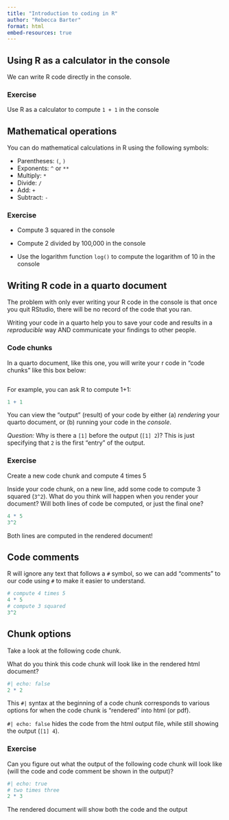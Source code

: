 ```yaml
---
title: "Introduction to coding in R"
author: "Rebecca Barter"
format: html
embed-resources: true
---
```



## Using R as a calculator in the console

We can write R code directly in the console. 


### Exercise 

Use R as a calculator to compute `1 + 1` in the console







## Mathematical operations

You can do mathematical calculations in R using the following symbols:

* Parentheses: `(`, `)`
* Exponents: `^` or `**`
* Multiply: `*`
* Divide: `/`
* Add: `+`
* Subtract: `-`




### Exercise

- Compute 3 squared in the console

- Compute 2 divided by 100,000 in the console

- Use the logarithm function `log()` to compute the logarithm of 10 in the console










## Writing R code in a quarto document



The problem with only ever writing your R code in the console is that once you quit RStudio, there will be no record of the code that you ran.

Writing your code in a quarto help you to save your code and results in a *reproducible* way AND communicate your findings to other people.








### Code chunks


In a quarto document, like this one, you will write your r code in "code chunks" like this box below:

```r

```

For example, you can ask R to compute 1+1:

```r
1 + 1
```

You can view the "output" (result) of your code by either (a) *rendering* your quarto document, or (b) running your code in the *console*.


*Question:* Why is there a `[1]` before the output (`[1] 2`)? This is just specifying that `2` is the first "entry" of the output.



### Exercise

Create a new code chunk and compute 4 times 5

Inside your code chunk, on a new line, add some code to compute 3 squared (`3^2`). What do you think will happen when you render your document? Will both lines of code be computed, or just the final one?


```r
4 * 5
3^2
```

Both lines are computed in the rendered document!




## Code comments

R will ignore any text that follows a `#` symbol, so we can add "comments" to our code using `#` to make it easier to understand. 

```r
# compute 4 times 5
4 * 5
# compute 3 squared
3^2
```






## Chunk options

Take a look at the following code chunk. 

What do you think this code chunk will look like in the rendered html document?

``` r
#| echo: false
2 * 2
```









This `#|` syntax at the beginning of a code chunk corresponds to various options for when the code chunk is "rendered" into html (or pdf).

`#| echo: false` hides the code from the html output file, while still showing the output (`[1] 4`). 



### Exercise

Can you figure out what the output of the following code chunk will look like (will the code and code comment be shown in the output)? 

```r
#| echo: true
# two times three
2 * 3
```


The rendered document will show both the code and the output





